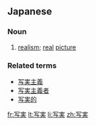 ==Japanese==
{{ja-kanjitab|しゃ|じつ|yomi=o}}

===Noun===
{{ja-noun|しゃじつ|kyu=寫實}}

# [[realism]]; [[real]] [[picture]]

===Related terms===
* [[写実主義]]
* [[写実主義者]]
* [[写実的]]

[[fr:写実]]
[[lt:写実]]
[[li:写実]]
[[zh:写実]]